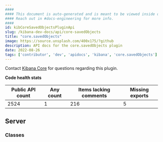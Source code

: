 ```yaml
---
####
#### This document is auto-generated and is meant to be viewed inside our experimental, new docs system.
#### Reach out in #docs-engineering for more info.
####
id: kibCoreSavedObjectsPluginApi
slug: /kibana-dev-docs/api/core-savedObjects
title: "core.savedObjects"
image: https://source.unsplash.com/400x175/?github
description: API docs for the core.savedObjects plugin
date: 2022-08-26
tags: ['contributor', 'dev', 'apidocs', 'kibana', 'core.savedObjects']
---
```




Contact [Kibana Core](https://github.com/orgs/elastic/teams/kibana-core) for questions regarding this plugin.

**Code health stats**

| Public API count  | Any count | Items lacking comments | Missing exports |
|-------------------|-----------|------------------------|-----------------|
| 2524 | 1 | 216 | 5 |

## Server

### Classes
<DocDefinitionList data={coreSavedObjectsObj.server.classes}/>


